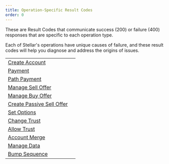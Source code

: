 ```yaml
---
title: Operation-Specific Result Codes
order: 0
---
```


These are Result Codes that communicate success (200) or failure (400) responses
that are specific to each operation type.

Each of Stellar's operations have unique causes of failure, and these result
codes will help you diagnose and address the origins of issues.

<NavTable title="Operation-Specific Result Code Types">

|                                                                           |     |
| ------------------------------------------------------------------------- | --- |
| [Create Account](./create-account-result-codes.mdx)                       |     |
| [Payment](./payment.mdx)                                                  |     |
| [Path Payment](./path-payment-result-codes.mdx)                           |     |
| [Manage Sell Offer](./manage-sell-offer-result-codes.mdx)                 |     |
| [Manage Buy Offer](./manage-buy-offer-result-codes.mdx)                   |     |
| [Create Passive Sell Offer](./create-passive-sell-offer-result-codes.mdx) |     |
| [Set Options](./set-options-result-codes.mdx)                             |     |
| [Change Trust](./change-trust-result-codes.mdx)                           |     |
| [Allow Trust](./allow-trust-result-codes.mdx)                             |     |
| [Account Merge](./account-merge-result-codes.mdx)                         |     |
| [Manage Data](./manage-data-result-codes.mdx)                             |     |
| [Bump Sequence](./bump-sequence-result-codes.mdx)                         |     |

</NavTable>
